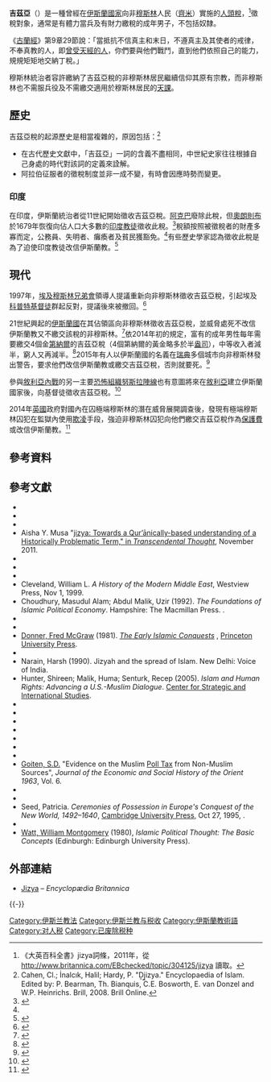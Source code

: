 {{Refimprove|time=2011-02-04}}
'''吉茲亞'''（{{Lang-ar|جزية}}）是一種曾經在[[伊斯蘭國家|伊斯蘭國家]]向非[[穆斯林|穆斯林]]人民（[[齊米|齊米]]）實施的[[人頭稅|人頭稅]]，<ref>《大英百科全書》jizya詞條，2011年，從 http://www.britannica.com/EBchecked/topic/304125/jizya {{Wayback|url=http://www.britannica.com/EBchecked/topic/304125/jizya |date=20150503100731 }} 讀取。</ref>徵稅對象，通常是有體力當兵及有財力繳稅的成年男子，不包括奴隸。

《[[古蘭經|古蘭經]]》第9章29節說：「當抵抗不信真主和末日，不遵真主及其使者的戒律，不奉真教的人，即[[有經者|曾受天經的人]]，你們要與他們戰鬥，直到他們依照自己的能力，規規矩矩地交納丁稅。」

穆斯林統治者容許繳納了吉茲亞稅的非穆斯林居民繼續信仰其原有宗教，而非穆斯林也不需服兵役及不需繳交適用於穆斯林居民的[[天課|天課]]。

==歷史==
吉茲亞稅的起源歷史是相當複雜的，原因包括：<ref name = EI>Cahen, Cl.; İnalcık, Halil; Hardy, P. "Ḏj̲izya." Encyclopaedia of Islam. Edited by: P. Bearman, Th. Bianquis, C.E. Bosworth, E. van Donzel and W.P. Heinrichs. Brill, 2008. Brill Online.</ref>
*在古代歷史文獻中，「吉茲亞」一詞的含義不盡相同，中世紀史家往往根據自己身處的時代對該詞的定義來詮解。
*阿拉伯征服者的徵稅制度並非一成不變，有時會因應時勢而變更。

===印度===
在印度，伊斯蘭統治者從11世紀開始徵收吉茲亞稅。[[阿克巴|阿克巴]]廢除此稅，但[[奧朗則布|奧朗則布]]於1679年恢復向佔人口大多數的[[印度教徒|印度教徒]]徵收此稅。<ref>{{Cite web |url=http://www.sscnet.ucla.edu/southasia/History/Mughals/Aurang3.html |title=Manas: History and Politics, Aurangzeb |accessdate=2011-02-05 |archive-date=2013-01-14 |archive-url=https://web.archive.org/web/20130114154558/http://www.sscnet.ucla.edu/southasia/History/Mughals/Aurang3.html |dead-url=yes }}</ref>稅額按照被徵稅者的財產多寡而定，公務員、失明者、癱瘓者及貧民獲豁免。<ref name = EI/>有些歷史學家認為徵收此稅是為了迫使印度教徒改信伊斯蘭教。<ref>{{cite book |title=History of Aurangzeb, Vol 3|last= Sarkar|first=Jadunath |year= 1928|location=Calcutta|pages=249–50}}</ref>

==現代==
1997年，[[埃及|埃及]][[穆斯林兄弟會|穆斯林兄弟會]]領導人{{Link-en|穆斯塔法·馬什胡爾|Mustafa Mashhur}}提議重新向非穆斯林徵收吉茲亞稅，引起埃及[[科普特人|科普特基督徒]]群起反對，提議後來被撤回。<ref>{{Cite news |url=http://www.theguardian.com/world/2011/feb/08/egypt-muslim-brotherhood-uncovered |title=The Muslim Brotherhood uncovered |work=The Guardian |date=2011-02-08 |accessdate=2016-02-06 |archive-date=2021-02-11 |archive-url=https://web.archive.org/web/20210211050538/http://www.theguardian.com/world/2011/feb/08/egypt-muslim-brotherhood-uncovered |dead-url=no }}</ref>

21世紀興起的[[伊斯蘭國|伊斯蘭國]]在其佔領區向非穆斯林徵收吉茲亞稅，並威脅處死不改信伊斯蘭教又不繳交該稅的非穆斯林。<ref>{{Cite news |url=http://www.bbc.com/zhongwen/simp/world/2015/11/151124_background_daesh_funding_sources |title=深度特写：支撑“伊斯兰国”的立国财源 |work=BBC中文網 |date=2015-11-24 |accessdate=2016-02-06 |archive-date=2015-11-27 |archive-url=https://web.archive.org/web/20151127043713/http://www.bbc.com/zhongwen/simp/world/2015/11/151124_background_daesh_funding_sources |dead-url=no }}</ref>依2014年初的規定，富有的成年男性每年需要繳交4個金[[第納爾|第納爾]]的吉茲亞稅（4個第納爾的黃金略多於半[[盎司|盎司]]），中等收入者減半，窮人又再減半。<ref>{{Cite news |url=http://www.telegraph.co.uk/news/worldnews/middleeast/syria/10666257/Militant-Islamist-group-in-Syria-orders-Christians-to-pay-protection-tax.html |title=Militant Islamist group in Syria orders Christians to pay protection tax |work=The Telegraph |date=2014-02-27 |accessdate=2016-02-07 |archive-date=2021-01-26 |archive-url=https://web.archive.org/web/20210126025441/https://www.telegraph.co.uk/news/worldnews/middleeast/syria/10666257/Militant-Islamist-group-in-Syria-orders-Christians-to-pay-protection-tax.html |dead-url=no }}</ref>2015年有人以伊斯蘭國的名義在[[瑞典|瑞典]]多個城市向非穆斯林發出警告，要求他們改信伊斯蘭教或繳交吉茲亞稅，否則就要死。<ref>{{Cite news |url=http://www.dailymail.co.uk/news/article-3361706/Police-Sweden-investigate-chilling-notes-posted-letterboxes-country.html |title=Swedish police investigate 'ISIS notes' posted through letterboxes |work=Daily Mail Online |date=2015-12-16 |accessdate=2016-02-06 |archive-date=2020-12-30 |archive-url=https://web.archive.org/web/20201230090606/https://www.dailymail.co.uk/news/article-3361706/Police-Sweden-investigate-chilling-notes-posted-letterboxes-country.html |dead-url=no }}</ref>

參與[[敘利亞內戰|敘利亞內戰]]的另一主要[[恐怖組織|恐怖組織]][[努斯拉陣線|努斯拉陣線]]也有意圖將來在[[敘利亞|敘利亞]]建立伊斯蘭國家後，向基督徒徵收吉茲亞稅。<ref>{{Cite news |url=http://www.theguardian.com/world/2015/may/28/syria-not-a-launching-pad-for-attacks-on-west-says-al-nusra-chief-in-tv-interview |title=Syria not a launching pad for attacks on west says al-Nusra chief in TV interview |work=The Guardian |date=2015-05-28 |quote=-{He said Christians living under the rule of al-Nusra were living in peace and that in a future state ruled by Islamic law, the financially capable would pay “jizya,” or tax reserved for non-Muslims.}-}}</ref>

2014年[[英國|英國]]政府對國內在囚極端穆斯林的潛在威脅展開調查後，發現有極端穆斯林囚犯在監獄內使用[[欺凌|欺凌]]手段，強迫非穆斯林囚犯向他們繳交吉茲亞稅作為[[保護費|保護費]]或改信伊斯蘭教。<ref>{{Cite news |url=http://www.dailymail.co.uk/news/article-3298842/Islamist-extremists-extorting-infidel-tax-fellow-prisoners-Britain-s-toughest-jails.html |title=Islamist extremists extort 'infidel tax' from fellow prisoners in British prisons |work=Daily Mail Online |date=2015-11-01 |accessdate=2016-02-06 |archive-date=2021-01-25 |archive-url=https://web.archive.org/web/20210125014058/https://www.dailymail.co.uk/news/article-3298842/Islamist-extremists-extorting-infidel-tax-fellow-prisoners-Britain-s-toughest-jails.html |dead-url=no }}</ref>

==參考資料==
{{Reflist|2}}

==參考文獻==
{{refbegin|2}}
* {{cite book|first=Abdullah Yusuf|last=Ali|author-link=Abdullah Yusuf Ali|title=The Holy Quran|publisher=King Fahd Holy Qur'an Printing Complex|location=Medina|year=1991}}
* {{cite book|first=Khaled|last=Abou Al-Fadl|year=2002|author-link=Khaled Abou Al-Fadl|title=The Place of Tolerance in Islam|publisher=[[Beacon_Press|Beacon Press]]|isbn=978-0-8070-0229-2|url-access=registration|url=https://archive.org/details/placeoftolerance0000abou}}
* {{cite journal|first=Muhammad|last=Abdel-Haleem|author-link=Muhammad Abdel-Haleem|title=The jizya Verse (Q. 9:29): Tax Enforcement on Non-Muslims in the First Muslim State|journal=Journal of Qur'anic Studies|date=2012|issn=1465-3591|volume=14|issue=2|doi=10.3366/jqs.2012.0056|pages=72–89}}
* Aisha Y. Musa "[https://colgate.academia.edu/AishaMusa/Papers/1183861/_jizya_Toward_a_more_Quranically_based_Understanding_of_a_Historically_Problematic_Term_ jizya: Towards a Qur’ānically-based understanding of a Historically Problematic Term," in ''Transcendental Thought''], November 2011.
* {{cite book|last=Lambton|first=Ann|author-link=Ann Lambton|title=State and Government in Medieval Islam|publisher=Taylor and Francis|location=Hoboken|year=2013|isbn=978-1-136-60521-5}}
* {{cite book|last1=Cahen|first1=Claude|author-link=Claude Cahen|title=Encyclopaedia of Islam|publisher=[[Brill_Publishers|Brill]]|chapter=Ḏj̲izzya|volume=2|edition=2nd}}
* {{cite book|last=Bravmann|first=M. M.|title=The spiritual background of early Islam studies in ancient Arab concepts|publisher=Brill|location=Leiden Boston|year=2009|isbn=978-90-04-17200-5}}
* Cleveland, William L. ''A History of the Modern Middle East'', Westview Press, Nov 1, 1999. {{ISBN|0-8133-3489-6}}
* Choudhury, Masudul Alam; Abdul Malik, Uzir (1992). ''The Foundations of Islamic Political Economy''. Hampshire: The Macmillan Press. {{ISBN|0312068549}}.
* {{cite book|first=Daniel Clement|last=Dennett|date=1950|title=Conversion and the Poll Tax in Early Islam|publisher=[[Harvard_University_Press|Harvard University Press]]|isbn=9780674331594}}
* {{cite book|first1=Yaser|last1=Ellethy|date=2014|title=Islam, Context, Pluralism and Democracy: Classical and Modern Interpretations (Islamic Studies Series)|publisher=[[Routledge|Routledge]]|isbn=978-1138800304}}
* [[Fred_Donner|Donner, Fred McGraw]] (1981). ''[http://www.fordham.edu/halsall/med/donner.html The Early Islamic Conquests] {{Wayback|url=http://www.fordham.edu/halsall/med/donner.html |date=20131224030724 }}'', [[Princeton_University_Press|Princeton University Press]].
* {{Cite book|last=Hoyland|first=Robert G.|author-link=Robert G. Hoyland|title=In Gods Path: The Arab Conquests and the Creation of an Islamic Empire|url=https://books.google.com/books?id=zvmKBAAAQBAJ|year=2014|publisher=[[Oxford_University_Press|Oxford University Press]]|isbn=9780190209650}}
* Narain, Harsh (1990). Jizyah and the spread of Islam. New Delhi: Voice of India.
* Hunter, Shireen; Malik, Huma; Senturk, Recep (2005). ''Islam and Human Rights: Advancing a U.S.-Muslim Dialogue''. [[Center_for_Strategic_and_International_Studies|Center for Strategic and International Studies]].
* {{Cite book|title=War and Peace in Islam: The Uses and Abuses of Jihad|last1=H.R.H. Prince|first1=Ghazi Muhammad|publisher=The Islamic Texts Society Cambridge|year=2013|isbn=978-1-903682-83-8|last2=Ibrahim|first2=Kalin|author3-link=Mohammad Hashim Kamali|last3=Mohammad Hashim|first3=Kamali|url=http://rissc.jo/books/War-Peace-Islam.pdf|ref=CITEREFGhaziKalinKamali2013|author2-link=Ibrahim Kalin|author1-link=Prince Ghazi bin Muhammad}}
* {{Cite book|first=Mahmoud|last=Shaltut|title=The Qur'an and Combat|volume=War and Peace in Islam: The Uses and Abuses of Jihad|editor=[[Prince_Ghazi_bin_Muhammad|Prince Ghazi bin Muhammad]]|editor2=[[Ibrahim_Kalin|Ibrahim Kalin]]|editor3=[[Mohammad_Hashim_Kamali|Mohammad Hashim Kamali]]|publisher=The Islamic Texts Society Cambridge|year=2013|isbn=978-1-903682-83-8|url=http://rissc.jo/books/War-Peace-Islam.pdf}}
* {{Cite book|first=Ibrahim|last=Kalin|title=Islam and Peace: A Survey of the Sources of Peace in the Islamic Tradition|volume=War and Peace in Islam: The Uses and Abuses of Jihad|editor=[[Prince_Ghazi_bin_Muhammad|Prince Ghazi bin Muhammad]]|editor2=[[Ibrahim_Kalin|Ibrahim Kalin]]|editor3=[[Mohammad_Hashim_Kamali|Mohammad Hashim Kamali]]|publisher=The Islamic Texts Society Cambridge|year=2013|isbn=978-1-903682-83-8|url=http://rissc.jo/books/War-Peace-Islam.pdf}}
* {{Cite book|first=Caner|last=Dagli|title=Jihad and the Islamic Law of War|volume=War and Peace in Islam: The Uses and Abuses of Jihad|editor=[[Prince_Ghazi_bin_Muhammad|Prince Ghazi bin Muhammad]]|editor2=[[Ibrahim_Kalin|Ibrahim Kalin]]|editor3=[[Mohammad_Hashim_Kamali|Mohammad Hashim Kamali]]|publisher=The Islamic Texts Society Cambridge|year=2013|isbn=978-1-903682-83-8|url=http://rissc.jo/books/War-Peace-Islam.pdf}}
* {{cite book|last=Esposito|first=John L.|author-link=John Esposito|date=1998|title=Islam: The Straight Path|publisher=[[Oxford_University_Press|Oxford University Press]]|isbn=978-0-19-511233-7|title-link=Islam: The Straight Path}}
* {{cite book|last=Stillman|first=Norman|author-link=Norman Stillman|title=The Jews of Arab lands : a history and source book|url=https://archive.org/details/jewsofarablands00stil|publisher=Jewish Publication Society of America|location=Philadelphia|year=1979|isbn=978-0-8276-0198-7}}
* {{cite book|first=Niaz A.|last=Shah|title=Self-Defense in Islamic and International Law: Assessing Al-Qaeda and the Invasion of Iraq|publisher=[[Palgrave_Macmillan|Palgrave Macmillan]]|year=2008|isbn=978-0230606180}}
* [[Shelomo_Dov_Goitein|Goiten, S.D.]] "Evidence on the Muslim [[Tax_per_head|Poll Tax]] from Non-Muslim Sources", ''Journal of the Economic and Social History of the Orient 1963'', Vol. 6.
* {{cite book
|first=Thomas
|last=Walker Arnold
|author-link=Thomas Walker Arnold
|publisher=[[Constable_&_Robinson|Constable & Robinson Ltd]]
|date=1913 
|title=Preaching of Islam: A History of the Propagation of the Muslim Faith
|url=https://archive.org/details/preachingofislam00arno
}}
* {{cite book|last=Cohen|first=Mark R.|author-link=Mark R. Cohen|title=Under crescent and cross : the Jews in the Middle Ages|publisher=Princeton University Press|location=Princeton|year=2008|isbn=978-0-691-13931-9}}
* Seed, Patricia. ''Ceremonies of Possession in Europe's Conquest of the New World, 1492–1640'', [[Cambridge_University_Press|Cambridge University Press]], Oct 27, 1995, {{ISBN|0-521-49757-4}}.
* {{cite book|last=Tritton|first=A. S.|title=Caliphs and their non-Muslim subjects : a critical study of the covenant of ʻUmar|publisher=Routledge|location=London New York|year=2008|isbn=978-0-415-61181-7}}
* [[William_Montgomery_Watt|Watt, William Montgomery]] (1980), ''Islamic Political Thought: The Basic Concepts'' (Edinburgh: Edinburgh University Press).
{{refend}}

==外部連結==
{{Wikiquote}}
* [http://www.britannica.com/eb/article-9043677/jizya Jizya] {{Wayback|url=http://www.britannica.com/eb/article-9043677/jizya |date=20080620054024 }} – ''Encyclopædia Britannica''
{{-}}
{{伊斯蘭教主題|state=collapsed}}

{{Authority control}}
[[Category:伊斯兰教法|Category:伊斯兰教法]]
[[Category:伊斯兰教与税收|Category:伊斯兰教与税收]]
[[Category:伊斯蘭教術語|Category:伊斯蘭教術語]]
[[Category:对人税|Category:对人税]]
[[Category:已废除税种|Category:已废除税种]]